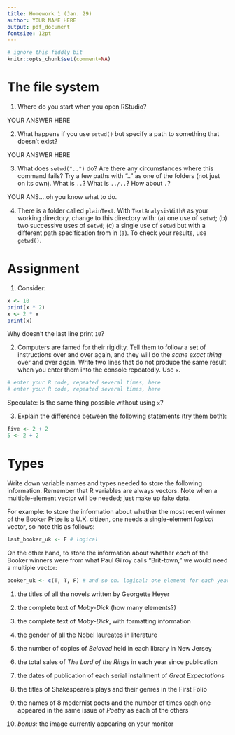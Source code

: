 ```yaml
---
title: Homework 1 (Jan. 29)
author: YOUR NAME HERE
output: pdf_document
fontsize: 12pt
---
```


```r
# ignore this fiddly bit
knitr::opts_chunk$set(comment=NA)
```

# The file system


1. Where do you start when you open RStudio?

YOUR ANSWER HERE

2. What happens if you use `setwd()` but specify a path to something that doesn't exist? 

YOUR ANSWER HERE

3. What does `setwd("..")` do? Are there any circumstances where this command fails? Try a few paths with ".." as one of the folders (not just on its own). What is `..`? What is `../..`? How about `.`?

YOUR ANS....oh you know what to do.

4. There is a folder called `plainText`. With `TextAnalysisWithR` as your working directory, change to this directory with: (a) one use of `setwd`; (b) two successive uses of `setwd`; (c) a single use of `setwd` but with a different path specification from in (a). To check your results, use `getwd()`.

# Assignment

1. Consider:

```r
x <- 10
print(x * 2)
x <- 2 * x
print(x)
```

Why doesn't the last line print `10`?

2. Computers are famed for their rigidity. Tell them to follow a set of instructions over and over again, and they will do the *same exact thing* over and over again. Write two lines that do not produce the same result when you enter them into the console repeatedly. Use `x`.

```r
# enter your R code, repeated several times, here
# enter your R code, repeated several times, here
```

Speculate: Is the same thing possible without using `x`?

3. Explain the difference between the following statements (try them both):

```r
five <- 2 + 2
5 <- 2 + 2
```

# Types

Write down variable names and types needed to store the following information. Remember that R variables are always vectors. Note when a multiple-element vector will be needed; just make up fake data.

For example: to store the information about whether the most recent winner of the Booker Prize is a U.K. citizen, one needs a single-element *logical* vector, so note this as follows:

```r
last_booker_uk <- F # logical
```
   
On the other hand, to store the information about whether *each* of the Booker winners were from what Paul Gilroy calls "Brit-town," we would need a multiple vector:

```r
booker_uk <- c(T, T, F) # and so on. logical: one element for each year
```

1.  the titles of all the novels written by Georgette Heyer

2.  the complete text of *Moby-Dick* (how many elements?)

3.  the complete text of *Moby-Dick*, with formatting information

4.  the gender of all the Nobel laureates in literature

5.  the number of copies of *Beloved* held in each library in New Jersey

6.  the total sales of *The Lord of the Rings* in each year since publication

7.  the dates of publication of each serial installment of *Great Expectations*

8.  the titles of Shakespeare's plays and their genres in the First Folio

9.  the names of 8 modernist poets and the number of times each one appeared in the same issue of *Poetry* as each of the others

10. *bonus:* the image currently appearing on your monitor



